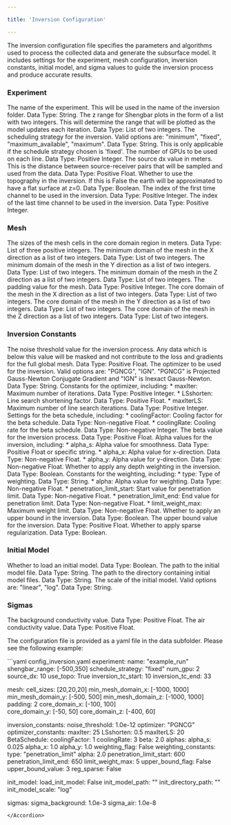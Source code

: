 ```yaml
---

title: 'Inversion Configuration'

---
```


The inversion configuration file specifies the parameters and algorithms used to process the collected data and generate the subsurface model. It includes settings for the experiment, mesh configuration, inversion constants, initial model, and sigma values to guide the inversion process and produce accurate results.

### Experiment

<AccordionGroup>
  <Accordion icon="rectangle-terminal" title="Experiment Name (name)">
  The name of the experiment. This will be used in the name of the inversion folder. Data Type: String.
  </Accordion>
  <Accordion icon="rectangle-terminal" title="Shengbar Range (shengbar_range)">
  The z range for Shengbar plots in the form of a list with two integers. This will determine the range that will be plotted as the model updates each iteration. Data Type: List of two integers.
  </Accordion>
  <Accordion icon="rectangle-terminal" title="Schedule Strategy (schedule_strategy)">
  The scheduling strategy for the inversion. Valid options are: "minimum", "fixed", "maximum_available", "maximum". Data Type: String.
  </Accordion>
  <Accordion icon="rectangle-terminal" title="Number of GPUs (num_gpu)">
  This is only applicable if the schedule strategy chosen is 'fixed'. The number of GPUs to be used on each line. Data Type: Positive Integer.
  </Accordion>
  <Accordion icon="rectangle-terminal" title="Source Dx (source_dx)">
  The source dx value in meters. This is the distance between source-receiver pairs that will be sampled and used from the data. Data Type: Positive Float.
  </Accordion>
  <Accordion icon="rectangle-terminal" title="Use Topography (use_topo)">
  Whether to use the topography in the inversion. If this is False the earth will be approximated to have a flat surface at z=0. Data Type: Boolean.
  </Accordion>
  <Accordion icon="rectangle-terminal" title="Inversion Time Channel Start (inversion_tc_start)">
  The index of the first time channel to be used in the inversion. Data Type: Positive Integer.
  </Accordion>
  <Accordion icon="rectangle-terminal" title="Inversion Time Channel End (inversion_tc_end)">
  The index of the last time channel to be used in the inversion. Data Type: Positive Integer.
  </Accordion>
</AccordionGroup>

### Mesh

<AccordionGroup>
  <Accordion icon="rectangle-terminal" title="Cell Sizes (cell_sizes)">
  The sizes of the mesh cells in the core domain region in meters. Data Type: List of three positive integers.
  </Accordion>
  <Accordion icon="rectangle-terminal" title="Minimum Mesh Domain X (min_mesh_domain_x)">
  The minimum domain of the mesh in the X direction as a list of two integers. Data Type: List of two integers.
  </Accordion>
  <Accordion icon="rectangle-terminal" title="Minimum Mesh Domain Y (min_mesh_domain_y)">
  The minimum domain of the mesh in the Y direction as a list of two integers. Data Type: List of two integers.
  </Accordion>
  <Accordion icon="rectangle-terminal" title="Minimum Mesh Domain Z (min_mesh_domain_z)">
  The minimum domain of the mesh in the Z direction as a list of two integers. Data Type: List of two integers.
  </Accordion>
  <Accordion icon="rectangle-terminal" title="Padding (padding)">
  The padding value for the mesh. Data Type: Positive Integer.
  </Accordion>
  <Accordion icon="rectangle-terminal" title="Core Domain X (core_domain_x)">
  The core domain of the mesh in the X direction as a list of two integers. Data Type: List of two integers.
  </Accordion>
  <Accordion icon="rectangle-terminal" title="Core Domain Y (core_domain_y)">
  The core domain of the mesh in the Y direction as a list of two integers. Data Type: List of two integers.
  </Accordion>
  <Accordion icon="rectangle-terminal" title="Core Domain Z (core_domain_z)">
  The core domain of the mesh in the Z direction as a list of two integers. Data Type: List of two integers.
  </Accordion>
</AccordionGroup>

### Inversion Constants

<AccordionGroup>
  <Accordion icon="rectangle-terminal" title="Noise Threshold (noise_threshold)">
  The noise threshold value for the inversion process. Any data which is below this value will be masked and not contribute to the loss and gradients for the full global mesh. Data Type: Positive Float.
  </Accordion>
  <Accordion icon="rectangle-terminal" title="Optimizer (optimizer)">
  The optimizer to be used for the inversion. Valid options are: "PGNCG", "IGN". "PGNCG" is Projected Gauss-Newton Conjugate Gradient and "IGN" is Inexact Gauss-Newton. Data Type: String.
  </Accordion>
  <Accordion icon="rectangle-terminal" title="Optimizer Constants (optimizer_constants)">
  Constants for the optimizer, including:
  * maxIter: Maximum number of iterations. Data Type: Positive Integer.
  * LSshorten: Line search shortening factor. Data Type: Positive Float.
  * maxIterLS: Maximum number of line search iterations. Data Type: Positive Integer.
  </Accordion>
  <Accordion icon="rectangle-terminal" title="Beta Schedule (BetaSchedule)">
  Settings for the beta schedule, including:
  * coolingFactor: Cooling factor for the beta schedule. Data Type: Non-negative Float.
  * coolingRate: Cooling rate for the beta schedule. Data Type: Non-negative Integer.
  </Accordion>
  <Accordion icon="rectangle-terminal" title="Beta (beta)">
  The beta value for the inversion process. Data Type: Positive Float.
  </Accordion>
  <Accordion icon="rectangle-terminal" title="Alphas (alphas)">
  Alpha values for the inversion, including:
  * alpha_s: Alpha value for smoothness. Data Type: Positive Float or specific string.
  * alpha_x: Alpha value for x-direction. Data Type: Non-negative Float.
  * alpha_y: Alpha value for y-direction. Data Type: Non-negative Float.
  </Accordion>
  <Accordion icon="rectangle-terminal" title="Weighting Flag (weighting_flag)">
  Whether to apply any depth weighting in the inversion. Data Type: Boolean.
  </Accordion>
  <Accordion icon="rectangle-terminal" title="Weighting Constants (weighting_constants)">
  Constants for the weighting, including:
  * type: Type of weighting. Data Type: String.
  * alpha: Alpha value for weighting. Data Type: Non-negative Float.
  * penetration_limit_start: Start value for penetration limit. Data Type: Non-negative Float.
  * penetration_limit_end: End value for penetration limit. Data Type: Non-negative Float.
  * limit_weight_max: Maximum weight limit. Data Type: Non-negative Float.
  </Accordion>
  <Accordion icon="rectangle-terminal" title="Upper Bound Flag (upper_bound_flag)">
  Whether to apply an upper bound in the inversion. Data Type: Boolean.
  </Accordion>
  <Accordion icon="rectangle-terminal" title="Upper Bound Value (upper_bound_value)">
  The upper bound value for the inversion. Data Type: Positive Float.
  </Accordion>
  <Accordion icon="rectangle-terminal" title="Regularization Sparse (reg_sparse)">
  Whether to apply sparse regularization. Data Type: Boolean.
  </Accordion>
</AccordionGroup>

### Initial Model

<AccordionGroup>
  <Accordion icon="rectangle-terminal" title="Load Initial Model (load_init_model)">
  Whether to load an initial model. Data Type: Boolean.
  </Accordion>
  <Accordion icon="rectangle-terminal" title="Initial Model Path (init_model_path)">
  The path to the initial model file. Data Type: String.
  </Accordion>
  <Accordion icon="rectangle-terminal" title="Initial Directory Path (init_directory_path)">
  The path to the directory containing initial model files. Data Type: String.
  </Accordion>
  <Accordion icon="rectangle-terminal" title="Initial Model Scale (init_model_scale)">
  The scale of the initial model. Valid options are: "linear", "log". Data Type: String.
  </Accordion>
</AccordionGroup>

### Sigmas

<AccordionGroup>
  <Accordion icon="rectangle-terminal" title="Sigma Background (sigma_background)">
  The background conductivity value. Data Type: Positive Float.
  </Accordion>
  <Accordion icon="rectangle-terminal" title="Sigma Air (sigma_air)">
  The air conductivity value. Data Type: Positive Float.
  </Accordion>
</AccordionGroup>


The configuration file is provided as a yaml file in the data subfolder. Please see the following example: 

<Accordion title="Example Inversion Configuration File:">
  ```yaml config_inversion.yaml
  experiment: 
    name: "example_run"
    shengbar_range: [-500,350]
    schedule_strategy: "fixed"
    num_gpu: 2
    source_dx: 10
    use_topo: True
    inversion_tc_start: 10
    inversion_tc_end: 33

  mesh: 
    cell_sizes: [20,20,20]
    min_mesh_domain_x: [-1000, 1000]
    min_mesh_domain_y: [-500, 500]
    min_mesh_domain_z: [-1000, 1000]
    padding: 2
    core_domain_x: [-100, 100]  
    core_domain_y: [-50, 50]
    core_domain_z: [-400, 60] 

  inversion_constants:
    noise_threshold: 1.0e-12
    optimizer: "PGNCG"
    optimizer_constants:
      maxIter: 25
      LSshorten: 0.5
      maxIterLS: 20
    BetaSchedule:
      coolingFactor: 1
      coolingRate: 3
    beta: 2.0
    alphas: 
      alpha_s: 0.025
      alpha_x: 1.0
      alpha_y: 1.0
    weighting_flag: False
    weighting_constants:
      type: "penetration_limit"
      alpha: 2.0
      penetration_limit_start: 600
      penetration_limit_end: 650
      limit_weight_max: 5
    upper_bound_flag: False
    upper_bound_value: 3 
    reg_sparse: False

  init_model: 
    load_init_model: False
    init_model_path: ""
    init_directory_path: ""
    init_model_scale: "log"

  sigmas:
    sigma_background: 1.0e-3
    sigma_air: 1.0e-8
  ```
</Accordion>
